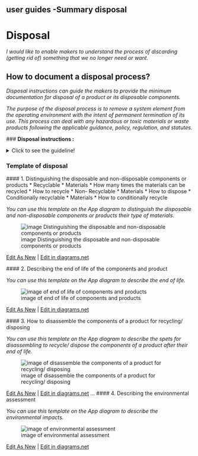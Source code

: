 ## user guides -Summary disposal

# **Disposal**

*I would like to enable makers to understand the process of discarding
(getting rid of) something that we no longer need or want.*

## **How to document a disposal process?**

*Disposal instructions can guide the makers to provide the minimum
documentation for disposal of a product or its disposable components.*

*The purpose of the disposal process is to remove a system element from
the operating environment with the intent of permanent termination of
its use. This process can deal with any hazardous or toxic materials or
waste products following the applicable guidance, policy, regulation,
and statutes.*

\### **Disposal instructions :**

<details>

<summary>Click to see the guideline!</summary>

-   **Definition:** *Disposal instructions identify the process of
    removing a system or its component, ensuring the proper handling of
    any environmentally sensitive materials, and sending the remainder
    to surplus storage or sale.*

```         
What does comprise the documentation of disposal instructions?

 1. Distinguishing the disposable and non-disposable components or products
   - Recyclable: a process of turning waste into another form of new and reusable materials
      - Identifying the material of disposable components or products.
         - Disposable products are most often made from
            - Polystyrene 
            - Cotton
            - etc.
     - Determining what material can recycle many times
     - How to recycle the components or products and their type of materials?
   - Non-recyclable: the components or products that design for single-use, which means they get discarded immediately after use.
      - Identifying the material of components or products.
         - Textiles
         - Ceramics
         - Etc.
      - How to dispose the non-recyclable components or products and their type of materials?
         - Incineration: This type of waste disposal involves the dumping off method where you eliminate waste materials via combustion.
         - Landfill: It involves collecting, transporting, dumping, and burying waste in a designated land.
   - Conditionally recyclable: this tells you if any additional steps are required before recycling the component or product.
      - Identifying the conditional recyclable materials 
      - How to conditionally recycle the components or products and their type of materials?
 2. Identify the product lifespan for disposing or recycling
 3. How to disassemble the components a product for recycling/disposing?
 4. Describing the environmental assessment: it is the assessment of the environmental consequences of disposing or recycling a product before the decision to move forward with the proposed action.
   - The negative consequences of disposable products on the environment if sustainability isn't factored into disposal options.
   - How to select the disposal or recycling process to have a less environmental impact?
 
How to visualize the process of disposal? 
 1. Images 
 2. Videos 
```

</details>

### Template of disposal

\#### 1. Distinguishing the disposable and non-disposable components or
products \* Recyclable \* Materials \* How many times the materials can
be recycled \* How to recycle \* Non- Recyclable \* Materials \* How to
dispose \* Conditionally recyclable \* Materials \* How to conditionally
recycle

*You can use this template on the App diagram to distinguish the
disposable and non-disposable components or products their type of
materials.*

![image Distinguishing the disposable and non-disposable components or
products](https://github.com/OPEN-NEXT/WP2.3-Guideline-and-templatefor-documentation-of-OSH-design-reuse/blob/main/Sources/Images/Disposal.jpg)

<a href="https://app.diagrams.net/#Hamerezoji1362%2Fdrawio-github%2Fmaster%2FDisposal.drawio" target="_blank">Edit
As New</a> \|
<a href="https://app.diagrams.net/#Hamerezoji1362%2Fdrawio-github%2Fmaster%2FDisposal.png">Edit
in diagrams.net</a>

\#### 2. Describing the end of life of the components and product

*You can use this template on the App diagram to describe the end of
life.*

![image of end of life of components and
products](https://github.com/OPEN-NEXT/WP2.3-Guideline-and-templatefor-documentation-of-OSH-design-reuse/blob/main/Sources/Images/End%20of%20life%20of%20product%20and%20components%20.jpg)

<a href="https://app.diagrams.net/#Hamerezoji1362%2Fdrawio-github%2Fmaster%2FEnd%20of%20life%20of%20product%20and%20components%20.drawio">Edit
As New</a> \|
<a href="https://app.diagrams.net/#Hamerezoji1362%2Fdrawio-github%2Fmaster%2F%20End%20of%20life%20of%20product%20and%20components%20.png">Edit
in diagrams.net</a>

\#### 3. How to disassemble the components of a product for recycling/
disposing

*You can use this template on the App diagram to describe the spets for
disassembling to recycle/ dispose the components of a product after
their end of life.*

![image of disassemble the components of a product for recycling/
disposing](https://github.com/OPEN-NEXT/WP2.3-Guideline-and-templatefor-documentation-of-OSH-design-reuse/blob/main/Sources/Images/Disassembly%20for%20recycling%20or%20disposing%20.jpg)

<a href="https://app.diagrams.net/#Hamerezoji1362%2Fdrawio-github%2Fmaster%2FDisassemble%20for%20recycling%20or%20disposing.drawio">Edit
As New</a> \|
<a href="https://app.diagrams.net/#Hamerezoji1362%2Fdrawio-github%2Fmaster%2FDisassembly%20for%20recycling%20or%20disposing%20.drawio.png">Edit
in diagrams.net</a> ... \#### 4. Describing the environmental assessment

*You can use this template on the App diagram to describe the
environmental impacts.*

![image of environmental
assessment](https://github.com/OPEN-NEXT/WP2.3-Guideline-and-templatefor-documentation-of-OSH-design-reuse/blob/main/Sources/Images/Environmental%20impact.jpg)

<a href="https://app.diagrams.net/#Hamerezoji1362%2Fdrawio-github%2Fmaster%2FEnvironmental%20impact.drawio">Edit
As New</a> \|
<a href="https://app.diagrams.net/#Hamerezoji1362%2Fdrawio-github%2Fmaster%2FEnvironmental%20impact.drawio.png">Edit
in diagrams.net</a>
